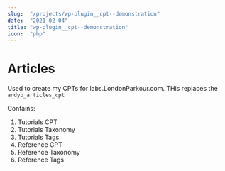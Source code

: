 ```yaml
---
slug:  "/projects/wp-plugin__cpt--demonstration"
date:  "2021-02-04"
title: "wp-plugin__cpt--demonstration"
icon:  "php"
---
```


# Articles

Used to create my CPTs for labs.LondonParkour.com. THis replaces the `andyp_articles_cpt`

Contains:

1. Tutorials CPT
1. Tutorials Taxonomy
1. Tutorials Tags
1. Reference CPT
1. Reference Taxonomy
1. Reference Tags
